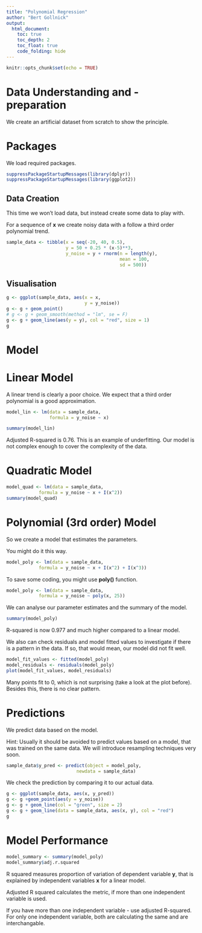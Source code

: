 ```yaml
---
title: "Polynomial Regression"
author: "Bert Gollnick"
output: 
  html_document:
    toc: true
    toc_depth: 2
    toc_float: true
    code_folding: hide
---
```


```r
knitr::opts_chunk$set(echo = TRUE)
```

# Data Understanding and -preparation

We create an artificial dataset from scratch to show the principle.

# Packages

We load required packages.

```r
suppressPackageStartupMessages(library(dplyr))
suppressPackageStartupMessages(library(ggplot2))
```

## Data Creation

This time we won't load data, but instead create some data to play with.

For a sequence of **x** we create noisy data with a follow a third order polynomial trend.

```r
sample_data <- tibble(x = seq(-20, 40, 0.5),
                      y = 50 + 0.25 * (x-5)**3,
                      y_noise = y + rnorm(n = length(y),
                                          mean = 100, 
                                          sd = 500))
```

## Visualisation

```r
g <- ggplot(sample_data, aes(x = x,
                             y = y_noise))
g <- g + geom_point()
# g <- g + geom_smooth(method = "lm", se = F)
g <- g + geom_line(aes(y = y), col = "red", size = 1)
g 
```

# Model

# Linear Model

A linear trend is clearly a poor choice. We expect that a third order polynomial is a good approximation. 

```r
model_lin <- lm(data = sample_data, 
                formula = y_noise ~ x)
```

```r
summary(model_lin)
```

Adjusted R-squared is 0.76. This is an example of underfitting. Our model is not complex enough to cover the complexity of the data.

# Quadratic Model

```r
model_quad <- lm(data = sample_data, 
            formula = y_noise ~ x + I(x^2))
summary(model_quad)
```


# Polynomial (3rd order) Model 

So we create a model that estimates the parameters.

You might do it this way.

```r
model_poly <- lm(data = sample_data, 
            formula = y_noise ~ x + I(x^2) + I(x^3))
```

To save some coding, you might use **poly()** function.

```r
model_poly <- lm(data = sample_data, 
            formula = y_noise ~ poly(x, 25))
```

We can analyse our parameter estimates and the summary of the model.

```r
summary(model_poly)
```

R-squared is now 0.977 and much higher compared to a linear model.

We also can check residuals and model fitted values to investigate if there is a pattern in the data. If so, that would mean, our model did not fit well.

```r
model_fit_values <- fitted(model_poly)
model_residuals <- residuals(model_poly)
plot(model_fit_values, model_residuals)
```

Many points fit to 0, which is not surprising (take a look at the plot before). Besides this, there is no clear pattern.

# Predictions

We predict data based on the model. 

Hint: Usually it should be avoided to predict values based on a model, that was trained on the same data. We will introduce resampling techniques very soon.

```r
sample_data$y_pred <- predict(object = model_poly, 
                          newdata = sample_data)
```

We check the prediction by comparing it to our actual data.

```r
g <- ggplot(sample_data, aes(x, y_pred))
g <- g +geom_point(aes(y = y_noise))
g <- g + geom_line(col = "green", size = 2)
g <- g + geom_line(data = sample_data, aes(x, y), col = "red")
g
```

# Model Performance

```r
model_summary <- summary(model_poly)
model_summary$adj.r.squared
```

R squared measures proportion of variation of dependent variable **y**, that is explained by independent variables **x** for a linear model.

Adjusted R squared calculates the metric, if more than one independent variable is used.

If you have more than one independent variable - use adjusted R-squared. For only one independent variable, both are calculating the same and are interchangable.



